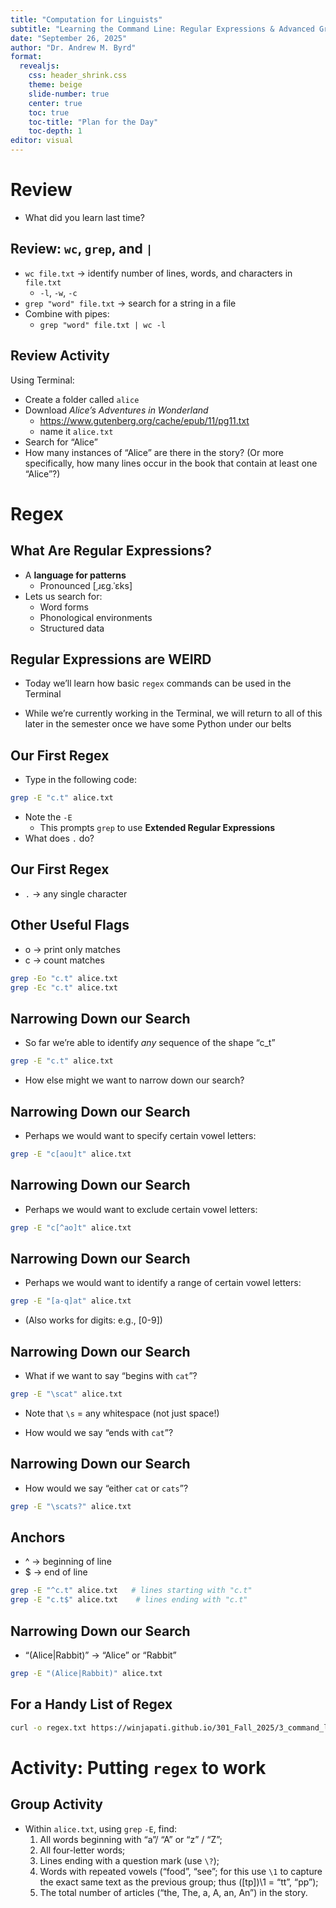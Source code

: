 ```yaml
---
title: "Computation for Linguists"
subtitle: "Learning the Command Line: Regular Expressions & Advanced Grep"
date: "September 26, 2025"
author: "Dr. Andrew M. Byrd"
format:
  revealjs:
    css: header_shrink.css
    theme: beige
    slide-number: true
    center: true
    toc: true
    toc-title: "Plan for the Day"
    toc-depth: 1
editor: visual
---
```


# Review

-   What did you learn last time?

## Review: `wc`, `grep`, and `|`

-   `wc file.txt` → identify number of lines, words, and characters in `file.txt`
    -   `-l`, `-w`, `-c`
-   `grep "word" file.txt` → search for a string in a file
-   Combine with pipes:
    -   `grep "word" file.txt | wc -l`

## Review Activity

Using Terminal:

-   Create a folder called `alice`
-   Download *Alice's Adventures in Wonderland*
    -   <https://www.gutenberg.org/cache/epub/11/pg11.txt>
    -   name it `alice.txt`
-   Search for "Alice"
-   How many instances of "Alice" are there in the story? (Or more specifically, how many lines occur in the book that contain at least one "Alice"?)

# Regex

## What Are Regular Expressions?

-   A **language for patterns**
    -   Pronounced \[ˌɹɛg.ˈɛks\]
-   Lets us search for:
    -   Word forms
    -   Phonological environments
    -   Structured data

## Regular Expressions are WEIRD

-   Today we'll learn how basic `regex` commands can be used in the Terminal

-   While we're currently working in the Terminal, we will return to all of this later in the semester once we have some Python under our belts

## Our First Regex

-   Type in the following code:

``` bash
grep -E "c.t" alice.txt
```

-   Note the `-E`
    -   This prompts `grep` to use **Extended Regular Expressions**
-   What does `.` do?

## Our First Regex

-   `.` → any single character\

## Other Useful Flags

-   o → print only matches
-   c → count matches

``` bash
grep -Eo "c.t" alice.txt
grep -Ec "c.t" alice.txt
```

## Narrowing Down our Search

-   So far we're able to identify *any* sequence of the shape "c_t"

``` bash
grep -E "c.t" alice.txt
```

-   How else might we want to narrow down our search?

## Narrowing Down our Search

-   Perhaps we would want to specify certain vowel letters:

``` bash
grep -E "c[aou]t" alice.txt   
```

## Narrowing Down our Search

-   Perhaps we would want to exclude certain vowel letters:

``` bash
grep -E "c[^ao]t" alice.txt
```

## Narrowing Down our Search

-   Perhaps we would want to identify a range of certain vowel letters:

``` bash
grep -E "[a-q]at" alice.txt
```

-   (Also works for digits: e.g., \[0-9\])

## Narrowing Down our Search

-   What if we want to say "begins with `cat`"?

``` bash
grep -E "\scat" alice.txt
```

-   Note that `\s` = any whitespace (not just space!)

-   How would we say "ends with `cat`"?

## Narrowing Down our Search

-   How would we say "either `cat` or `cats`"?

``` bash
grep -E "\scats?" alice.txt
```

## Anchors

-   \^ → beginning of line
-   \$ → end of line

``` bash
grep -E "^c.t" alice.txt   # lines starting with "c.t"
grep -E "c.t$" alice.txt    # lines ending with "c.t"
```

## Narrowing Down our Search

-   "(Alice\|Rabbit)" → "Alice" or "Rabbit" <!-- -   (ab)+ → one or more “ab” sequences -->

``` bash
grep -E "(Alice|Rabbit)" alice.txt
```

## For a Handy List of Regex

``` bash
curl -o regex.txt https://winjapati.github.io/301_Fall_2025/3_command_line/14_regex.txt#
```

# Activity: Putting `regex` to work

## Group Activity

-   Within `alice.txt`, using `grep` `-E`, find:
    1.  All words beginning with "a"/ "A" or "z" / "Z";
    2.  All four-letter words;
    3.  Lines ending with a question mark (use `\?`);
    4.  Words with repeated vowels ("food", "see"; for this use `\1` to capture the exact same text as the previous group; thus (\[tp\])\\1 = "tt", "pp");
    5.  The total number of articles ("the, The, a, A, an, An") in the story.

<!-- <https://regex101.com/> -->

<!-- ## More Symbols -->

<!-- -   Within `14_alice.txt`, use the following code. -->

<!-- ``` bash -->

<!-- grep -E "c.t" file.txt   # matches cat, cot, cut -->

<!-- ``` -->

<!-- -   `*` → 0 or more of the preceding\ -->

<!-- -   `?` → 0 or 1 of the preceding\ -->

<!-- -   `+` → 1 or more of the preceding -->

<!-- ## Grep + Regex in Action -->

<!-- Examples with a text file: -->

<!-- -   Words ending in “ing” -->

<!-- ``` bash -->

<!-- grep -E "(cat|dog)" file.txt -->

<!-- ``` -->

<!-- -   Lines starting with a capital letter -->

<!-- ``` bash -->

<!-- grep -E "^[A-Z]" file.txt -->

<!-- ``` -->

<!-- -   All numbers -->

<!-- ``` bash -->

<!-- grep -E "[0-9]+" file.txt -->

<!-- ``` -->

<!-- ## Narrowing Down our Search -->

<!-- -   Predefined: -->

<!--     -   `\d` → digit -->

<!--     -   `\w` → word character -->

<!--     -   `\s` → whitespace -->
